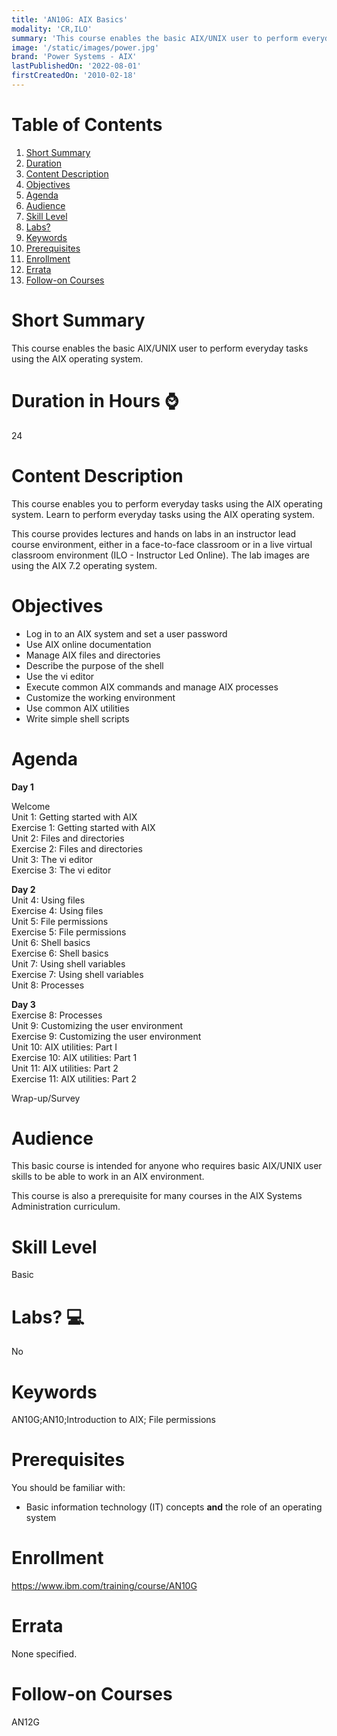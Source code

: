 ```yaml
---
title: 'AN10G: AIX Basics'
modality: 'CR,ILO'
summary: 'This course enables the basic AIX/UNIX user to perform everyday tasks using the AIX operating system.'
image: '/static/images/power.jpg'
brand: 'Power Systems - AIX'
lastPublishedOn: '2022-08-01'
firstCreatedOn: '2010-02-18'
---
```

# Table of Contents
1.  [Short Summary](#short-summary)
2.  [Duration](#duration-in-hours-)
3.  [Content Description](#content-description)
4.  [Objectives](#objectives)
5.  [Agenda](#agenda)
6.  [Audience](#audience)
7.  [Skill Level](#skill-level)
8.  [Labs?](#labs-)
9.  [Keywords](#keywords)
10. [Prerequisites](#prerequisites)
11. [Enrollment](#enrollment)
12. [Errata](#errata)
13. [Follow-on Courses](#follow-on-courses)

# Short Summary
This course enables the basic AIX/UNIX user to perform everyday tasks using the AIX operating system.

# Duration in Hours ⌚
24

# Content Description
This course enables you to perform everyday tasks using the AIX operating system. Learn to perform everyday tasks using the AIX operating system.

This course provides lectures and hands on labs in an instructor lead course environment, either in a face-to-face classroom or in a live virtual classroom environment (ILO - Instructor Led Online). The lab images are using the AIX 7.2 operating system.



# Objectives
* Log in to an AIX system and set a user password
* Use AIX online documentation
* Manage AIX files and directories
* Describe the purpose of the shell
* Use the vi editor
* Execute common AIX commands and manage AIX processes
* Customize the working environment
* Use common AIX utilities
* Write simple shell scripts


# Agenda
**Day 1**

Welcome   
Unit 1: Getting started with AIX   
Exercise 1: Getting started with AIX  
Unit 2: Files and directories   
Exercise 2: Files and directories   
Unit 3: The vi editor   
Exercise 3: The vi editor 

**Day 2**  
Unit 4: Using files   
Exercise 4: Using files   
Unit 5: File permissions   
Exercise 5: File permissions   
Unit 6: Shell basics   
Exercise 6: Shell basics   
Unit 7: Using shell variables   
Exercise 7: Using shell variables   
Unit 8: Processes 

**Day 3**  
Exercise 8: Processes   
Unit 9: Customizing the user environment   
Exercise 9: Customizing the user environment   
Unit 10: AIX utilities: Part I   
Exercise 10: AIX utilities: Part 1  
Unit 11: AIX utilities: Part 2  
Exercise 11: AIX utilities: Part 2

Wrap-up/Survey



# Audience
This basic course is intended for anyone who requires basic AIX/UNIX user skills to be able to work in an AIX environment.


This course is also a prerequisite for many courses in the AIX Systems Administration curriculum.



# Skill Level
Basic               

# Labs? 💻
No

# Keywords
AN10G;AN10;Introduction to AIX; File permissions

# Prerequisites
You should be familiar with:

* Basic information technology (IT) concepts **and** the role of an operating system


# Enrollment
https://www.ibm.com/training/course/AN10G

# Errata
None specified.

# Follow-on Courses
AN12G

